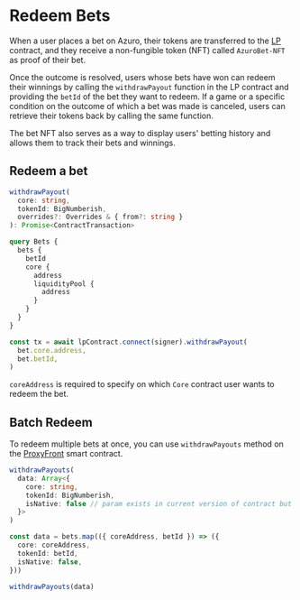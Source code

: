 # Redeem Bets

When a user places a bet on Azuro, their tokens are transferred to the [LP](/contracts/lp) contract, and they receive
a non-fungible token (NFT) called `AzuroBet-NFT` as proof of their bet.

Once the outcome is resolved, users whose bets have won can redeem their winnings by calling the `withdrawPayout` function
in the LP contract and providing the `betId` of the bet they want to redeem. If a game or a specific condition on the
outcome of which a bet was made is canceled, users can retrieve their tokens back by calling the same function.

The bet NFT also serves as a way to display users' betting history and allows them to track their bets and winnings.


## Redeem a bet

```ts
withdrawPayout(
  core: string,
  tokenId: BigNumberish,
  overrides?: Overrides & { from?: string }
): Promise<ContractTransaction>
```

```graphql
query Bets {
  bets {
    betId
    core {
      address
      liquidityPool {
        address
      }
    }
  }
}
```

```ts
const tx = await lpContract.connect(signer).withdrawPayout(
  bet.core.address,
  bet.betId,
)
```

`coreAddress` is required to specify on which `Core` contract user wants to redeem the bet.


## Batch Redeem

To redeem multiple bets at once, you can use `withdrawPayouts` method on the [ProxyFront](/contracts/proxy-front) smart contract.

```ts
withdrawPayouts(
  data: Array<{
    core: string,
    tokenId: BigNumberish,
    isNative: false // param exists in current version of contract but isn't suitable for combo bets
  }>
)
```

```ts
const data = bets.map(({ coreAddress, betId }) => ({
  core: coreAddress,
  tokenId: betId,
  isNative: false,
}))

withdrawPayouts(data)
```

